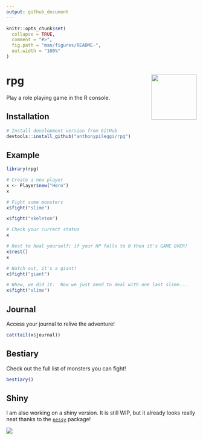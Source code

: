 ```yaml
---
output: github_document
---
```


<!-- README.md is generated from README.Rmd. Please edit that file -->

```r
knitr::opts_chunk$set(
  collapse = TRUE,
  comment = "#>",
  fig.path = "man/figures/README-",
  out.width = "100%"
)
```

# rpg <img src="man/figures/logo.svg" align="right" alt="" width="120" />

Play a role playing game in the R console.

## Installation

```r
# Install development version from GitHub
devtools::install_github("anthonypileggi/rpg")
```

## Example

```r
library(rpg)

# Create a new player
x <- Player$new("Hero")
x

# Fight some monsters
x$fight("slime")

x$fight("skeleton")

# Check your current status
x

# Rest to heal yourself; if your HP falls to 0 then it's GAME OVER!
x$rest()
x

# Watch out, it's a giant!
x$fight("giant")

# Whew, we did it.  Now we just need to deal with one last slime...
x$fight("slime")
```

## Journal

Access your journal to relive the adventure!

```r
cat(tail(x$journal))
```

## Bestiary

Check out the full list of monsters you can fight!

```r
bestiary()
```


## Shiny

I am also working on a shiny version.  It is still WIP, but it already looks really neat thanks to the [`nessy`](https://github.com/ColinFay/nessy) package!

![](shiny-example.png)

